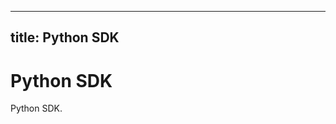 <!--
  ~ Copyright (c) 2023-2025 Datalayer, Inc.
  ~ Distributed under the terms of the Modified BSD License.
-->

---
title: Python SDK
---


# Python SDK

Python SDK.

